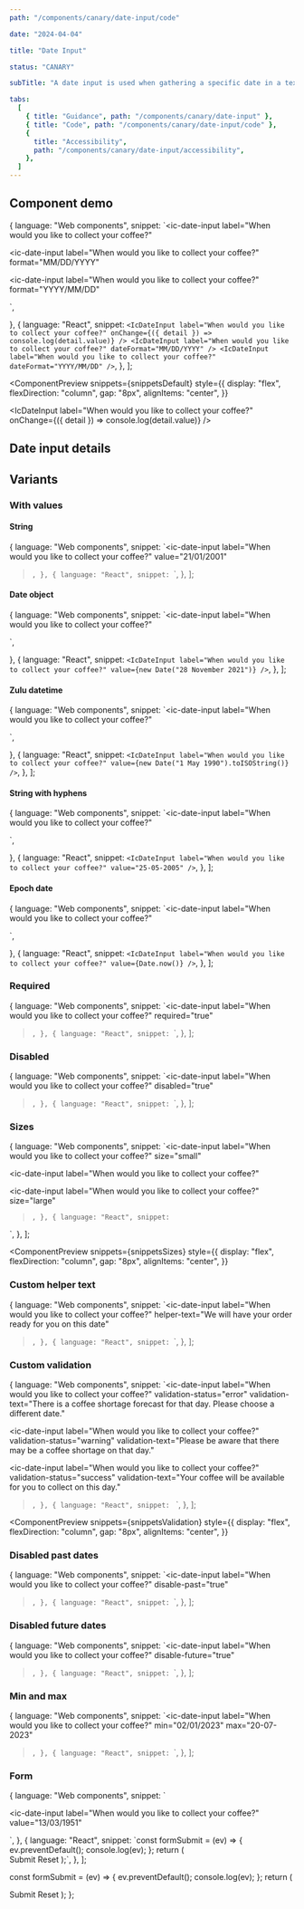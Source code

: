 ```yaml
---
path: "/components/canary/date-input/code"

date: "2024-04-04"

title: "Date Input"

status: "CANARY"

subTitle: "A date input is used when gathering a specific date in a text-based format."

tabs:
  [
    { title: "Guidance", path: "/components/canary/date-input" },
    { title: "Code", path: "/components/canary/date-input/code" },
    {
      title: "Accessibility",
      path: "/components/canary/date-input/accessibility",
    },
  ]
---
```



## Component demo

  {
    language: "Web components",
    snippet: `<ic-date-input
  label="When would you like to collect your coffee?"
></ic-date-input>
<ic-date-input
  label="When would you like to collect your coffee?"
  format="MM/DD/YYYY"
></ic-date-input>
<ic-date-input
  label="When would you like to collect your coffee?"
  format="YYYY/MM/DD"
></ic-date-input>
<script>
  const firstDateInput = document.querySelector("ic-date-input");
  firstDateInput.addEventListener("icChange", function ({ detail }) {
    console.log(detail.value);
  });
</script>`,
  },
  {
    language: "React",
    snippet: `<IcDateInput
  label="When would you like to collect your coffee?"
  onChange={({ detail }) => console.log(detail.value)}
/>
<IcDateInput
  label="When would you like to collect your coffee?"
  dateFormat="MM/DD/YYYY"
/>
<IcDateInput 
  label="When would you like to collect your coffee?"
  dateFormat="YYYY/MM/DD"
/>`,
  },
];

<ComponentPreview
  snippets={snippetsDefault}
  style={{
    display: "flex",
    flexDirection: "column",
    gap: "8px",
    alignItems: "center",
  }}
>
  <IcDateInput
    label="When would you like to collect your coffee?"
    onChange={({ detail }) => console.log(detail.value)}
  />
  <IcDateInput
    label="When would you like to collect your coffee?"
    dateFormat="MM/DD/YYYY"
  />
  <IcDateInput
    label="When would you like to collect your coffee?"
    dateFormat="YYYY/MM/DD"
  />
</ComponentPreview>

## Date input details

## Variants

### With values

#### String

  {
    language: "Web components",
    snippet: `<ic-date-input
  label="When would you like to collect your coffee?"
  value="21/01/2001"
></ic-date-input>`,
  },
  {
    language: "React",
    snippet: `<IcDateInput
  label="When would you like to collect your coffee?"
  value="21/01/2001"
/>`,
  },
];

<ComponentPreview snippets={snippetsStringValue}>
  <IcDateInput
    label="When would you like to collect your coffee?"
    value="21/01/2001"
  />
</ComponentPreview>

#### Date object

  {
    language: "Web components",
    snippet: `<ic-date-input
  label="When would you like to collect your coffee?"
></ic-date-input>
<script>
  const dateInputDate = document.querySelector("ic-date-input");
  dateInputDate.value = new Date("28 November 2021");
</script>`,
  },
  {
    language: "React",
    snippet: `<IcDateInput
  label="When would you like to collect your coffee?"
  value={new Date("28 November 2021")}
/>`,
  },
];

<ComponentPreview snippets={snippetsDateObject}>
  <IcDateInput
    label="When would you like to collect your coffee?"
    value={new Date("28 November 2021")}
  />
</ComponentPreview>

#### Zulu datetime

  {
    language: "Web components",
    snippet: `<ic-date-input
  label="When would you like to collect your coffee?"
></ic-date-input>
<script>
  const dateInputDate = document.querySelector("ic-date-input");
  dateInputDate.value = new Date("1 May 1990").toISOString();
</script>`,
  },
  {
    language: "React",
    snippet: `<IcDateInput
  label="When would you like to collect your coffee?"
  value={new Date("1 May 1990").toISOString()}
/>`,
  },
];

<ComponentPreview snippets={snippetsZulu}>
  <IcDateInput
    label="When would you like to collect your coffee?"
    value={new Date("1 May 1990").toISOString()}
  />
</ComponentPreview>

#### String with hyphens

  {
    language: "Web components",
    snippet: `<ic-date-input
  label="When would you like to collect your coffee?"
></ic-date-input>
<script>
  const dateInputDate = document.querySelector("ic-date-input");
  dateInputDate.value = "25-05-2005";
</script>`,
  },
  {
    language: "React",
    snippet: `<IcDateInput
  label="When would you like to collect your coffee?"
  value="25-05-2005"
/>`,
  },
];

<ComponentPreview snippets={snippetsHyphens}>
  <IcDateInput
    label="When would you like to collect your coffee?"
    value="25-05-2005"
  />
</ComponentPreview>

#### Epoch date

  {
    language: "Web components",
    snippet: `<ic-date-input
  label="When would you like to collect your coffee?"
></ic-date-input>
<script>
  const dateInputDate = document.querySelector("ic-date-input");
  dateInputString.value = Date.now();
</script>`,
  },
  {
    language: "React",
    snippet: `<IcDateInput
  label="When would you like to collect your coffee?"
  value={Date.now()}
/>`,
  },
];

<ComponentPreview snippets={snippetsEpoch}>
  <IcDateInput
    label="When would you like to collect your coffee?"
    value={Date.now()}
  />
</ComponentPreview>

### Required

  {
    language: "Web components",
    snippet: `<ic-date-input
  label="When would you like to collect your coffee?"
  required="true"
></ic-date-input>`,
  },
  {
    language: "React",
    snippet: `<IcDateInput label="When would you like to collect your coffee?" required />`,
  },
];

<ComponentPreview snippets={snippetsRequired}>
  <IcDateInput label="When would you like to collect your coffee?" required />
</ComponentPreview>

### Disabled

  {
    language: "Web components",
    snippet: `<ic-date-input
  label="When would you like to collect your coffee?"
  disabled="true"
></ic-date-input>`,
  },
  {
    language: "React",
    snippet: `<IcDateInput label="When would you like to collect your coffee?" disabled />`,
  },
];

<ComponentPreview snippets={snippetsDisabled}>
  <IcDateInput label="When would you like to collect your coffee?" disabled />
</ComponentPreview>

### Sizes

  {
    language: "Web components",
    snippet: `<ic-date-input
  label="When would you like to collect your coffee?"
  size="small"
></ic-date-input>
<ic-date-input
  label="When would you like to collect your coffee?"
></ic-date-input>
<ic-date-input
  label="When would you like to collect your coffee?"
  size="large"
></ic-date-input>`,
  },
  {
    language: "React",
    snippet: `<IcDateInput label="When would you like to collect your coffee?" size="small" />
<IcDateInput label="When would you like to collect your coffee?" />
<IcDateInput label="When would you like to collect your coffee?" size="large" />`,
  },
];

<ComponentPreview
  snippets={snippetsSizes}
  style={{
    display: "flex",
    flexDirection: "column",
    gap: "8px",
    alignItems: "center",
  }}
>
  <IcDateInput
    label="When would you like to collect your coffee?"
    size="small"
  />
  <IcDateInput label="When would you like to collect your coffee?" />
  <IcDateInput
    label="When would you like to collect your coffee?"
    size="large"
  />
</ComponentPreview>

### Custom helper text

  {
    language: "Web components",
    snippet: `<ic-date-input
  label="When would you like to collect your coffee?"
  helper-text="We will have your order ready for you on this date"
></ic-date-input>`,
  },
  {
    language: "React",
    snippet: `<IcDateInput
  label="When would you like to collect your coffee?"
  helperText="We will have your order ready for you on this date"
/>`,
  },
];

<ComponentPreview snippets={snippetsCustomHelperText}>
  <IcDateInput
    label="When would you like to collect your coffee?"
    helperText="We will have your order ready for you on this date"
  />
</ComponentPreview>

### Custom validation

  {
    language: "Web components",
    snippet: `<ic-date-input
  label="When would you like to collect your coffee?"
  validation-status="error"
  validation-text="There is a coffee shortage forecast for that day. Please choose a different date."
></ic-date-input>
<ic-date-input
  label="When would you like to collect your coffee?"
  validation-status="warning"
  validation-text="Please be aware that there may be a coffee shortage on that day."
></ic-date-input>
<ic-date-input
  label="When would you like to collect your coffee?"
  validation-status="success"
  validation-text="Your coffee will be available for you to collect on this day."
></ic-date-input>`,
  },
  {
    language: "React",
    snippet: `<IcDateInput
  label="When would you like to collect your coffee?"
  validationStatus="error"
  validationText="There is a coffee shortage forecast for that day. Please choose a different date."
/>
<IcDateInput
  label="When would you like to collect your coffee?"
  validationStatus="warning"
  validationText="Please be aware that there may be a coffee shortage on that day."
/>
<IcDateInput
  label="When would you like to collect your coffee?"
  validationStatus="success"
  validationText="Your coffee will be available for you to collect on this day."
/>`,
  },
];

<ComponentPreview
  snippets={snippetsValidation}
  style={{
    display: "flex",
    flexDirection: "column",
    gap: "8px",
    alignItems: "center",
  }}
>
  <IcDateInput
    label="When would you like to collect your coffee?"
    validationStatus="error"
    validationText="There is a coffee shortage forecast for that day. Please choose a different date."
  />
  <IcDateInput
    label="When would you like to collect your coffee?"
    validationStatus="warning"
    validationText="Please be aware that there may be a coffee shortage on that day."
  />
  <IcDateInput
    label="When would you like to collect your coffee?"
    validationStatus="success"
    validationText="Your coffee will be available for you to collect on this day."
  />
</ComponentPreview>

### Disabled past dates

  {
    language: "Web components",
    snippet: `<ic-date-input
  label="When would you like to collect your coffee?"
  disable-past="true"
></ic-date-input>`,
  },
  {
    language: "React",
    snippet: `<IcDateInput
  label="When would you like to collect your coffee?"
  disablePast
/>`,
  },
];

<ComponentPreview snippets={snippetsDisabledPastDates}>
  <IcDateInput
    label="When would you like to collect your coffee?"
    disablePast
  />
</ComponentPreview>

### Disabled future dates

  {
    language: "Web components",
    snippet: `<ic-date-input
  label="When would you like to collect your coffee?"
  disable-future="true"
></ic-date-input>`,
  },
  {
    language: "React",
    snippet: `<IcDateInput
  label="When would you like to collect your coffee?"
  disableFuture
/>`,
  },
];

<ComponentPreview snippets={snippetsDisabledFutureDates}>
  <IcDateInput
    label="When would you like to collect your coffee?"
    disableFuture
  />
</ComponentPreview>

### Min and max

  {
    language: "Web components",
    snippet: `<ic-date-input
  label="When would you like to collect your coffee?"
  min="02/01/2023"
  max="20-07-2023"
></ic-date-input>`,
  },
  {
    language: "React",
    snippet: `<IcDateInput
  label="When would you like to collect your coffee?"
  min="02/01/2023"
  max="20-07-2023"
/>`,
  },
];

<ComponentPreview snippets={snippetsMinMax}>
  <IcDateInput
    label="When would you like to collect your coffee?"
    min="02/01/2023"
    max="20-07-2023"
  />
</ComponentPreview>

### Form

  {
    language: "Web components",
    snippet: `<form>
  <ic-date-input
    label="When would you like to collect your coffee?"
    value="13/03/1951"
  ></ic-date-input>
  <ic-button type="submit" value="Submit"></ic-button>
  <ic-button type="reset" value="Reset"></ic-button>
  <script>
    document.querySelector("form").addEventListener("submit", (ev) => {
      ev.preventDefault();
      console.log(ev);
    });
  </script>
</form>`,
  },
  {
    language: "React",
    snippet: `const formSubmit = (ev) => {
  ev.preventDefault();
  console.log(ev);
};
return (
  <form onSubmit={formSubmit}>
    <IcDateInput
      label="When would you like to collect your coffee?"
      value="13/03/1951"
    />
    <IcButton type="submit">Submit</IcButton>
    <IcButton type="reset">Reset</IcButton>
  </form>
);`,
  },
];

  const formSubmit = (ev) => {
    ev.preventDefault();
    console.log(ev);
  };
  return (
    <form onSubmit={formSubmit}>
      <IcDateInput
        label="When would you like to collect your coffee?"
        value="13/03/1951"
      />
      <IcButton type="submit">Submit</IcButton>
      <IcButton type="reset">Reset</IcButton>
    </form>
  );
};

<ComponentPreview snippets={snippetsForm}>
  <FormDateInput />
</ComponentPreview>
